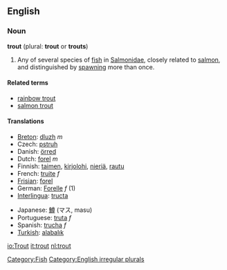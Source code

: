 ==English==

=== Noun ===
'''trout''' (plural: '''trout''' or '''trouts''')
# Any of several species of [[fish]] in [[Salmonidae]], closely related to [[salmon]], and distinguished by [[spawn]]ing more than once.

==== Related terms ====
*[[rainbow trout]]
*[[salmon trout]]

==== Translations ====
{{top}}
*[[Breton]]: [[dluzh]] ''m''
*Czech: [[pstruh]]
*Danish: [[örred]]
*Dutch: [[forel]] ''m''
*Finnish: [[taimen]], [[kirjolohi]], [[nieriä]], [[rautu]]
*French: [[truite]] ''f''
*[[Frisian]]: [[forel]]
*German: [[Forelle]] ''f'' (1)
*[[Interlingua]]: [[tructa]]
{{mid}}
*Japanese: [[鱒]] (マス, masu)
*Portuguese: [[truta]] ''f''
*Spanish: [[trucha]] ''f''
*[[Turkish]]: [[alabalık]]
{{bottom}}

[[Category:Fish]]
[[Category:English irregular plurals]]

[[io:Trout]]
[[it:trout]]
[[nl:trout]]